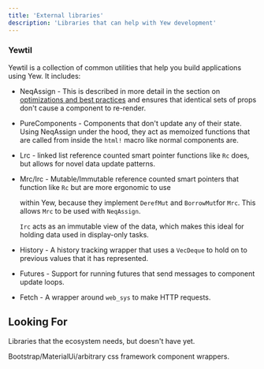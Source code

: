 ```yaml
---
title: 'External libraries'
description: 'Libraries that can help with Yew development'
---
```


### Yewtil

Yewtil is a collection of common utilities that help you build applications using Yew. It includes:

- NeqAssign - This is described in more detail in the section on
  [optimizations and best practices](../advanced-topics/optimizations.mdx) and ensures that identical
  sets of props don't cause a component to re-render.

- PureComponents - Components that don't update any of their state. Using NeqAssign under the hood, they act as memoized
  functions that are called from inside the `html!` macro like normal components are.

- Lrc - linked list reference counted smart pointer functions like `Rc` does, but allows for novel data update patterns.
- Mrc/Irc - Mutable/Immutable reference counted smart pointers that function like `Rc` but are more ergonomic to use

    within Yew, because they implement `DerefMut` and `BorrowMut`for `Mrc`. This allows `Mrc` to be used with `NeqAssign`.

    `Irc` acts as an immutable view of the data, which makes this ideal for holding data used in display-only tasks.

- History - A history tracking wrapper that uses a `VecDeque` to hold on to previous values that it
  has represented.
- Futures - Support for running futures that send messages to component update loops.
- Fetch - A wrapper around `web_sys` to make HTTP requests.

## Looking For

Libraries that the ecosystem needs, but doesn't have yet.

Bootstrap/MaterialUi/arbitrary css framework component wrappers.
